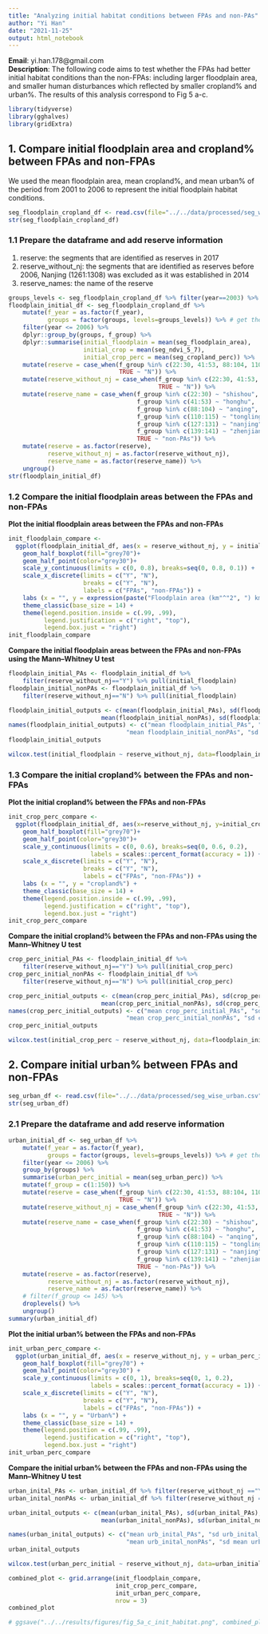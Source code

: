 ```yaml
---
title: "Analyzing initial habitat conditions between FPAs and non-PAs"
author: "Yi Han"  
date: "2021-11-25"
output: html_notebook
---
```

**Email**: yi.han.178@gmail.com  
**Description**: The following code aims to test whether the FPAs had better 
initial habitat conditions than the non-FPAs: including larger floodplain area, and
smaller human disturbances which reflected by smaller cropland% and urban%. The
results of this analysis correspond to Fig 5 a-c.

```r
library(tidyverse)
library(gghalves)
library(gridExtra)
```

## 1. Compare initial floodplain area and cropland% between FPAs and non-FPAs  
We used the mean floodplain area, mean cropland%, and mean urban% of the period 
from 2001 to 2006 to represent the initial floodplain habitat conditions. 

```r
seg_floodplain_cropland_df <- read.csv(file="../../data/processed/seg_wise_floodplain_ndvi.csv")
str(seg_floodplain_cropland_df)
```

### 1.1 Prepare the dataframe and add reserve information  
(1) reserve: the segments that are identified as reserves in 2017   
(2) reserve_without_nj: the segments that are identified as reserves before 2006, 
    Nanjing (1261:1308) was excluded as it was established in 2014   
(3) reserve_names: the name of the reserve   

```r
groups_levels <- seg_floodplain_cropland_df %>% filter(year==2003) %>% pull(groups)
floodplain_initial_df <- seg_floodplain_cropland_df %>%
    mutate(f_year = as.factor(f_year),
           groups = factor(groups, levels=groups_levels)) %>% # get the group levels right
    filter(year <= 2006) %>%
    dplyr::group_by(groups, f_group) %>%
    dplyr::summarise(initial_floodplain = mean(seg_floodplain_area),
                     initial_crop = mean(seg_ndvi_5_7),
                     initial_crop_perc = mean(seg_cropland_perc)) %>%
    mutate(reserve = case_when(f_group %in% c(22:30, 41:53, 88:104, 110:115, 127:131, 139:141) ~ "Y",
                               TRUE ~ "N")) %>%
    mutate(reserve_without_nj = case_when(f_group %in% c(22:30, 41:53, 88:104, 110:115, 139:141) ~ "Y",
                                          TRUE ~ "N")) %>%
    mutate(reserve_name = case_when(f_group %in% c(22:30) ~ "shishou",
                                    f_group %in% c(41:53) ~ "honghu",
                                    f_group %in% c(88:104) ~ "anqing",
                                    f_group %in% c(110:115) ~ "tongling",
                                    f_group %in% c(127:131) ~ "nanjing",
                                    f_group %in% c(139:141) ~ "zhenjiang",
                                    TRUE ~ "non-PAs")) %>%
    mutate(reserve = as.factor(reserve),
           reserve_without_nj = as.factor(reserve_without_nj),
           reserve_name = as.factor(reserve_name)) %>%
    ungroup()
str(floodplain_initial_df)
```

### 1.2 Compare the initial floodplain areas between the FPAs and non-FPAs  
__Plot the initial floodplain areas between the FPAs and non-FPAs__  
```r
init_floodplain_compare <-
  ggplot(floodplain_initial_df, aes(x = reserve_without_nj, y = initial_floodplain)) +
    geom_half_boxplot(fill="grey70")+
    geom_half_point(color="grey30")+
    scale_y_continuous(limits = c(0, 0.8), breaks=seq(0, 0.8, 0.1)) +
    scale_x_discrete(limits = c("Y", "N"),
                     breaks = c("Y", "N"),
                     labels = c("FPAs", "non-FPAs")) +
    labs (x = "", y = expression(paste("Floodplain area (km"^"2", ") km"^" -1"))) +
    theme_classic(base_size = 14) +
    theme(legend.position.inside = c(.99, .99),
          legend.justification = c("right", "top"),
          legend.box.just = "right")
init_floodplain_compare 
```
__Compare the initial floodplain areas between the FPAs and non-FPAs using the Mann–Whitney U test__  
```r
floodplain_initial_PAs <- floodplain_initial_df %>% 
    filter(reserve_without_nj=="Y") %>% pull(initial_floodplain)
floodplain_initial_nonPAs <- floodplain_initial_df %>% 
    filter(reserve_without_nj=="N") %>% pull(initial_floodplain)

floodplain_initial_outputs <- c(mean(floodplain_initial_PAs), sd(floodplain_initial_PAs), 
                          mean(floodplain_initial_nonPAs), sd(floodplain_initial_nonPAs))
names(floodplain_initial_outputs) <- c("mean floodplain_initial_PAs", "sd floodplain_initial_PAs",
                                 "mean floodplain_initial_nonPAs", "sd floodplain_initial_nonPAs")
floodplain_initial_outputs

wilcox.test(initial_floodplain ~ reserve_without_nj, data=floodplain_initial_df)
```

### 1.3 Compare the initial cropland% between the FPAs and non-FPAs 
__Plot the initial cropland% between the FPAs and non-FPAs__  
```r
init_crop_perc_compare <- 
  ggplot(floodplain_initial_df, aes(x=reserve_without_nj, y=initial_crop_perc)) +
    geom_half_boxplot(fill="grey70")+
    geom_half_point(color="grey30")+
    scale_y_continuous(limits = c(0, 0.6), breaks=seq(0, 0.6, 0.2),
                       labels = scales::percent_format(accuracy = 1)) +
    scale_x_discrete(limits = c("Y", "N"),
                     breaks = c("Y", "N"),
                     labels = c("FPAs", "non-FPAs")) +
    labs (x = "", y = "cropland%") +
    theme_classic(base_size = 14) +
    theme(legend.position.inside = c(.99, .99),
          legend.justification = c("right", "top"),
          legend.box.just = "right")
init_crop_perc_compare
```

__Compare the initial cropland% between the FPAs and non-FPAs using the Mann–Whitney U test__ 
```r
crop_perc_initial_PAs <- floodplain_initial_df %>% 
    filter(reserve_without_nj=="Y") %>% pull(initial_crop_perc)
crop_perc_initial_nonPAs <- floodplain_initial_df %>% 
    filter(reserve_without_nj=="N") %>% pull(initial_crop_perc)

crop_perc_initial_outputs <- c(mean(crop_perc_initial_PAs), sd(crop_perc_initial_PAs), 
                          mean(crop_perc_initial_nonPAs), sd(crop_perc_initial_nonPAs))
names(crop_perc_initial_outputs) <- c("mean crop_perc_initial_PAs", "sd crop_perc_initial_PAs",
                                 "mean crop_perc_initial_nonPAs", "sd crop_perc_initial_nonPAs")
crop_perc_initial_outputs

wilcox.test(initial_crop_perc ~ reserve_without_nj, data=floodplain_initial_df)
```

## 2. Compare initial urban% between FPAs and non-FPAs  

```r
seg_urban_df <- read.csv(file="../../data/processed/seg_wise_urban.csv")
str(seg_urban_df)
```

### 2.1 Prepare the dataframe and add reserve information  
```r
urban_initial_df <- seg_urban_df %>% 
    mutate(f_year = as.factor(f_year),
           groups = factor(groups, levels=groups_levels)) %>% # get the group levels right
    filter(year <= 2006) %>%
    group_by(groups) %>%
    summarise(urban_perc_initial = mean(seg_urban_perc)) %>%
    mutate(f_group = c(1:150)) %>%
    mutate(reserve = case_when(f_group %in% c(22:30, 41:53, 88:104, 110:115, 127:131, 139:141) ~ "Y",
                               TRUE ~ "N")) %>%
    mutate(reserve_without_nj = case_when(f_group %in% c(22:30, 41:53, 88:104, 110:115, 139:141) ~ "Y",
                                          TRUE ~ "N")) %>%
    mutate(reserve_name = case_when(f_group %in% c(22:30) ~ "shishou",
                                    f_group %in% c(41:53) ~ "honghu",
                                    f_group %in% c(88:104) ~ "anqing",
                                    f_group %in% c(110:115) ~ "tongling",
                                    f_group %in% c(127:131) ~ "nanjing",
                                    f_group %in% c(139:141) ~ "zhenjiang",
                                    TRUE ~ "non-PAs")) %>%
    mutate(reserve = as.factor(reserve),
           reserve_without_nj = as.factor(reserve_without_nj),
           reserve_name = as.factor(reserve_name)) %>%
    # filter(f_group <= 145) %>%
    droplevels() %>%
    ungroup()
summary(urban_initial_df)
```

__Plot the initial urban% between the FPAs and non-FPAs__   
```r
init_urban_perc_compare <- 
  ggplot(urban_initial_df, aes(x = reserve_without_nj, y = urban_perc_initial)) +
    geom_half_boxplot(fill="grey70") +
    geom_half_point(color="grey30") +
    scale_y_continuous(limits = c(0, 1), breaks=seq(0, 1, 0.2),
                       labels = scales::percent_format(accuracy = 1)) +
    scale_x_discrete(limits = c("Y", "N"),
                     breaks = c("Y", "N"),
                     labels = c("FPAs", "non-FPAs")) +
    labs (x = "", y = "Urban%") +
    theme_classic(base_size = 14) +
    theme(legend.position = c(.99, .99),
          legend.justification = c("right", "top"),
          legend.box.just = "right")
init_urban_perc_compare
```

__Compare the initial urban% between the FPAs and non-FPAs using the Mann–Whitney U test__   
```r
urban_inital_PAs <- urban_initial_df %>% filter(reserve_without_nj =="Y") %>% pull(urban_perc_initial)
urban_inital_nonPAs <- urban_initial_df %>% filter(reserve_without_nj =="N") %>% pull(urban_perc_initial)

urban_inital_outputs <- c(mean(urban_inital_PAs), sd(urban_inital_PAs), 
                          mean(urban_inital_nonPAs), sd(urban_inital_nonPAs))

names(urban_inital_outputs) <- c("mean urb_inital_PAs", "sd urb_inital_PAs",
                                 "mean urb_inital_nonPAs", "sd mean urb_inital_nonPAs")
urban_inital_outputs

wilcox.test(urban_perc_initial ~ reserve_without_nj, data=urban_initial_df)
```
```r
combined_plot <- grid.arrange(init_floodplain_compare, 
                              init_crop_perc_compare, 
                              init_urban_perc_compare, 
                              nrow = 3) 
combined_plot
```


```r
# ggsave("../../results/figures/fig_5a_c_init_habitat.png", combined_plot, width = 4, height = 9)
```
